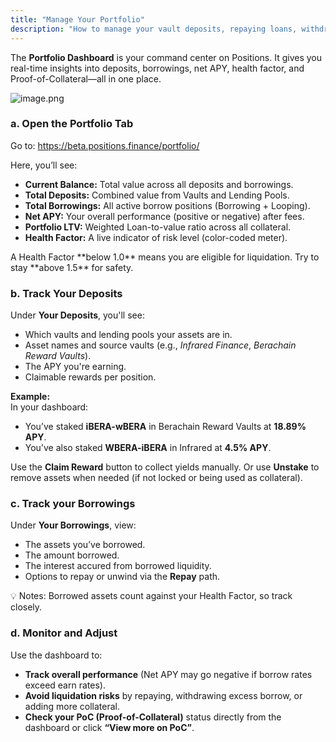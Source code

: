 ```yaml
---
title: "Manage Your Portfolio"
description: "How to manage your vault deposits, repaying loans, withdrawing liquidity, or claiming rewards."
---
```


The **Portfolio Dashboard** is your command center on Positions. It gives you real-time insights into deposits, borrowings, net APY, health factor, and Proof-of-Collateral—all in one place.

![image.png](/images/image.png)

### a. Open the Portfolio Tab

Go to: https://beta.positions.finance/portfolio/

Here, you’ll see:

- **Current Balance:** Total value across all deposits and borrowings.
- **Total Deposits:** Combined value from Vaults and Lending Pools.
- **Total Borrowings:** All active borrow positions (Borrowing \+ Looping).
- **Net APY:** Your overall performance (positive or negative) after fees.
- **Portfolio LTV:** Weighted Loan-to-value ratio across all collateral.
- **Health Factor:** A live indicator of risk level (color-coded meter).

<Info>
  A Health Factor **below 1.0** means you are eligible for liquidation. Try to stay **above 1.5** for safety.
</Info>

### b. Track Your Deposits

Under **Your Deposits**, you'll see:

- Which vaults and lending pools your assets are in.
- Asset names and source vaults (e.g., _Infrared Finance_, _Berachain Reward Vaults_).
- The APY you're earning.
- Claimable rewards per position.

**Example:**\
In your dashboard:

- You’ve staked **iBERA-wBERA** in Berachain Reward Vaults at **18.89% APY**.
- You’ve also staked **WBERA-iBERA** in Infrared at **4.5% APY**.

Use the **Claim Reward** button to collect yields manually. Or use **Unstake** to remove assets when needed (if not locked or being used as collateral).

### c. Track your Borrowings

Under **Your Borrowings**, view:

- The assets you’ve borrowed.
- The amount borrowed.
- The interest accured from borrowed liquidity.
- Options to repay or unwind via the **Repay** path.

💡 Notes: Borrowed assets count against your Health Factor, so track closely.

### d. Monitor and Adjust

Use the dashboard to:

- **Track overall performance** (Net APY may go negative if borrow rates exceed earn rates).
- **Avoid liquidation risks** by repaying, withdrawing excess borrow, or adding more collateral.
- **Check your PoC (Proof-of-Collateral)** status directly from the dashboard or click **“View more on PoC”**.